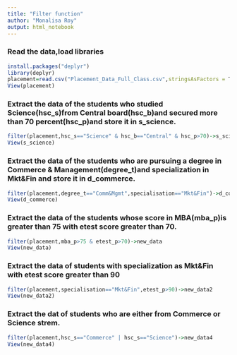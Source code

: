 ```yaml
---
title: "Filter function"
author: "Monalisa Roy"
output: html_notebook
---
```


### Read the data,load libraries

```r
install.packages("deplyr")
library(deplyr)
placement=read.csv("Placement_Data_Full_Class.csv",stringsAsFactors = T)
View(placement)
```

### Extract the data of the students who studied Science(hsc_s)from Central board(hsc_b)and secured more than 70 percent(hsc_p)and store it in s_science.
```r

filter(placement,hsc_s=="Science" & hsc_b=="Central" & hsc_p>70)->s_science
View(s_science)
```



### Extract the data of the students who are pursuing a degree in Commerce & Management(degree_t)and specialization in Mkt&Fin and store it in d_commerce.
```r
filter(placement,degree_t=="Comm&Mgmt",specialisation=="Mkt&Fin")->d_commerce
View(d_commerce)

```



### Extract the data of the students whose score in MBA(mba_p)is greater than 75 with etest score greater than 70.
```r
filter(placement,mba_p>75 & etest_p>70)->new_data
View(new_data)
```



### Extract the data of students with specialization as Mkt&Fin with etest score greater than 90
```r
filter(placement,specialisation=="Mkt&Fin",etest_p>90)->new_data2
View(new_data2)
```



### Extract the dat of students who are either from Commerce or Science strem.
```r

filter(placement,hsc_s=="Commerce" | hsc_s=="Science")->new_data4
View(new_data4)
```








